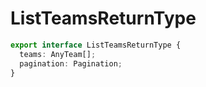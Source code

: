 # ListTeamsReturnType

```typescript
export interface ListTeamsReturnType {
  teams: AnyTeam[];
  pagination: Pagination;
}
```
